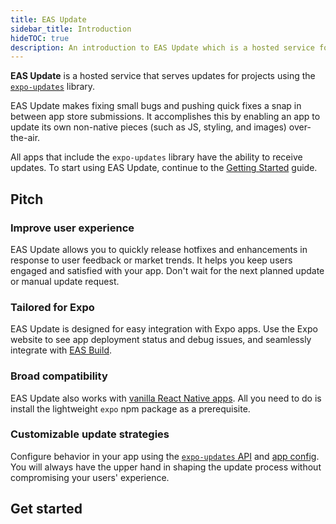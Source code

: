 ```yaml
---
title: EAS Update
sidebar_title: Introduction
hideTOC: true
description: An introduction to EAS Update which is a hosted service for projects using the expo-updates library.
---
```



**EAS Update** is a hosted service that serves updates for projects using the [`expo-updates`](/versions/latest/sdk/updates) library.

EAS Update makes fixing small bugs and pushing quick fixes a snap in between app store submissions. It accomplishes this by enabling an app to update its own non-native pieces (such as JS, styling, and images) over-the-air.

All apps that include the `expo-updates` library have the ability to receive updates. To start using EAS Update, continue to the [Getting Started](/eas-update/getting-started) guide.

## Pitch

### Improve user experience

EAS Update allows you to quickly release hotfixes and enhancements in response to user feedback or market trends. It helps you keep users engaged and satisfied with your app. Don't wait for the next planned update or manual update request.

### Tailored for Expo

EAS Update is designed for easy integration with Expo apps. Use the Expo website to see app deployment status and debug issues, and seamlessly integrate with [EAS Build](/build/introduction/).

### Broad compatibility

EAS Update also works with [vanilla React Native apps](/bare/installing-updates/). All you need to do is install the lightweight `expo` npm package as a prerequisite.

### Customizable update strategies

Configure behavior in your app using the [`expo-updates` API](/versions/latest/sdk/updates) and [app config](/versions/latest/config/app/#updates). You will always have the upper hand in shaping the update process without compromising your users' experience.

## Get started

<BoxLink
  title="Get started with EAS Update"
  description="Learn how to get started with the setup required to configure and use EAS Update in your project."
  href="/eas-update/getting-started/"
  Icon={LayersTwo02Icon}
/>

<BoxLink
  title="Publish an update"
  description="Learn how to publish an update to a specific branch with EAS Update."
  href="/eas-update/publish/"
  Icon={LayersTwo02Icon}
/>

<BoxLink
  title="Use GitHub Actions"
  description="Publish an update and preview with a QR code after a commit."
  href="/eas-update/github-actions/"
  Icon={LayersTwo02Icon}
/>

<BoxLink
  title="Develop faster"
  description="View your teammate's changes with EAS Update."
  href="/eas-update/develop-faster/"
  Icon={LayersTwo02Icon}
/>
